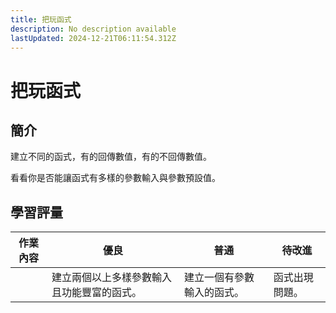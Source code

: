 ```yaml
---
title: 把玩函式
description: No description available
lastUpdated: 2024-12-21T06:11:54.312Z
---
```


# 把玩函式

## 簡介

建立不同的函式，有的回傳數值，有的不回傳數值。

看看你是否能讓函式有多樣的參數輸入與參數預設值。

## 學習評量

| 作業內容 | 優良                                       | 普通                       | 待改進         |
| -------- | ------------------------------------------ | -------------------------- | -------------- |
|          | 建立兩個以上多樣參數輸入且功能豐富的函式。 | 建立一個有參數輸入的函式。 | 函式出現問題。 |


